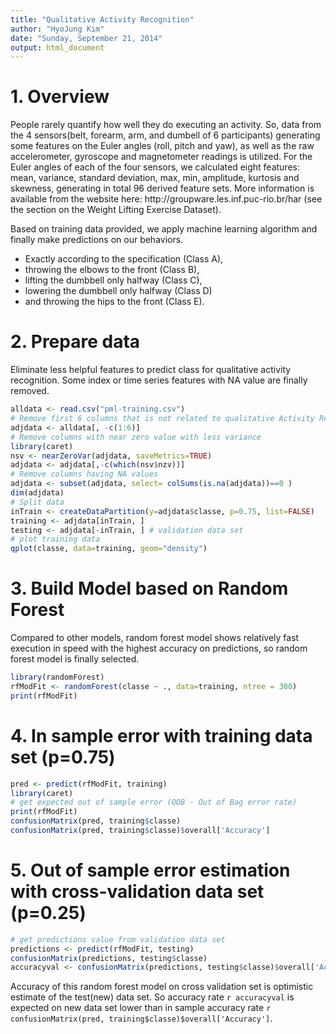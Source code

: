 ```yaml
---
title: "Qualitative Activity Recognition"
author: "HyoJung Kim"
date: "Sunday, September 21, 2014"
output: html_document
---
```

# 1. Overview 
People rarely quantify how well they do executing an activity. 
So, data from the 4 sensors(belt, forearm, arm, and dumbell of 6 participants) generating some features on the Euler angles (roll, pitch and yaw), as well as the raw accelerometer, gyroscope and magnetometer readings is utilized. For the Euler angles of each of the four sensors, we calculated eight features: mean, variance, standard deviation, max, min, amplitude, kurtosis and skewness, generating in total 96 derived feature sets. More information is available from the website here: http://groupware.les.inf.puc-rio.br/har (see the section on the Weight Lifting Exercise Dataset). 

Based on training data provided, we apply machine learning algorithm and finally make predictions on our behaviors. 

* Exactly according to the specification (Class A), 
* throwing the elbows to the front (Class B), 
* lifting the dumbbell only halfway (Class C), 
* lowering the dumbbell only halfway (Class D) 
* and throwing the hips to the front (Class E). 

# 2. Prepare data 
Eliminate less helpful features to predict class for qualitative activity recognition. Some index or time series features with NA value are finally removed. 

```r
alldata <- read.csv("pml-training.csv")
# Remove first 6 columns that is not related to qualitative Activity Recognition context
adjdata <- alldata[, -c(1:6)]
# Remove columns with near zero value with less variance 
library(caret)
nsv <- nearZeroVar(adjdata, saveMetrics=TRUE)
adjdata <- adjdata[,-c(which(nsv$nzv))]
# Remove columns having NA values
adjdata <- subset(adjdata, select= colSums(is.na(adjdata))==0 )
dim(adjdata)
# Split data 
inTrain <- createDataPartition(y=adjdata$classe, p=0.75, list=FALSE)
training <- adjdata[inTrain, ]
testing <- adjdata[-inTrain, ] # validation data set 
# plot training data
qplot(classe, data=training, geom="density")
```

# 3. Build Model based on Random Forest 
Compared to other models, random forest model shows relatively fast execution in speed with the highest accuracy on predictions, so random forest model is finally selected.
```r
library(randomForest)
rfModFit <- randomForest(classe ~ ., data=training, ntree = 300)
print(rfModFit)
```

# 4. In sample error with training data set (p=0.75)
```r
pred <- predict(rfModFit, training)
library(caret)
# get expected out of sample error (OOB - Out of Bag error rate) 
print(rfModFit)
confusionMatrix(pred, training$classe)
confusionMatrix(pred, training$classe)$overall['Accuracy']
```

# 5. Out of sample error estimation with cross-validation data set (p=0.25)
```r
# get predictions value from validation data set 
predictions <- predict(rfModFit, testing)
confusionMatrix(predictions, testing$classe)
accuracyval <- confusionMatrix(predictions, testing$classe)$overall['Accuracy']
```
Accuracy of this random forest model on cross validation set is optimistic estimate of the test(new) data set. So accuracy rate `r accuracyval` is expected on new data set lower than in sample accuracy rate `r confusionMatrix(pred, training$classe)$overall['Accuracy']`.
